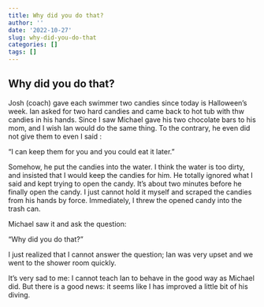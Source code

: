 ```yaml
---
title: Why did you do that?
author: ''
date: '2022-10-27'
slug: why-did-you-do-that
categories: []
tags: []
---
```


## Why did you do that?

Josh (coach) gave each swimmer two candies since today is Halloween's week. Ian asked for two hard candies and came back to hot tub with thw candies in his hands. Since I saw Michael gave his two chocolate bars to his mom, and I wish Ian would do the same thing. To the contrary, he even did not give them to even I said :

"I can keep them for you and you could eat it later."

Somehow, he put the candies into the water. I think the water is too dirty, and insisted that I would keep the candies for him. He totally ignored what I said and kept trying to open the candy. It's about two minutes before he finally open the candy. I just cannot hold it myself and scraped the candies from his hands by force. Immediately, I threw the opened candy into the trash can.

Michael saw it and ask the question:

"Why did you do that?"

I just realized that I cannot answer the question; Ian was very upset and we went to the shower room quickly.

It's very sad to me: I cannot teach Ian to behave in the good way as Michael did. But there is a good news: it seems like I has improved a little bit of his diving.